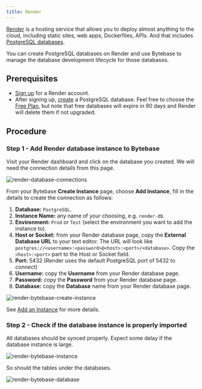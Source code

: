 ```yaml
---
title: Render
---
```


[Render](https://render.com/) is a hosting service that allows you to deploy almost anything to the cloud, including static sites, web apps, Dockerfiles, APIs. And that includes [PostgreSQL databases](https://render.com/docs/databases).

You can create PostgreSQL databases on Render and use Bytebase to manage the database development lifecycle for those databases.

## Prerequisites

- [Sign up](https://dashboard.render.com/) for a Render account.
- After signing up, [create](https://dashboard.render.com/new/database) a PostgreSQL database. Feel free to choose the [Free Plan](https://render.com/docs/free), but note that free databases will expire in 90 days and Render will delete them if not upgraded.

## Procedure

### Step 1 - Add Render database instance to Bytebase

Visit your Render dashboard and click on the database you created. We will need the connection details from this page.

![render-database-connections](/content/docs/integrations/render/render-database-connections.webp)

From your Bytebase **Create Instance** page, choose **Add Instance**, fill in the details to create the connection as follows:

1. **Database:** `PostgreSQL`.
2. **Instance Name:** any name of your choosing, e.g. `render-db`.
3. **Environment:** `Prod` or `Test` (select the environment you want to add the instance to).
4. **Host or Socket:** from your Render database page, copy the **External Database URL** to your text editor. The URL will look like `postgres://<username>:<password>@<host>:<port>/<database>`. Copy the `<host>:<port>` part to the Host or Socket field.
5. **Port:** 5432 (Render uses the default PostgreSQL port of 5432 to connect)
6. **Username:** copy the **Username** from your Render database page.
7. **Password:** copy the **Password** from your Render database page.
8. **Database:** copy the **Database** name from your Render database page.

![render-bytebase-create-instance](/content/docs/integrations/render/render-bytebase-create-instance.webp)

See [Add an Instance](/get-started/step-by-step/add-an-instance) for more details.

### Step 2 - Check if the database instance is properly imported

All databases should be synced properly. Expect some delay if the database instance is large.

![render-bytebase-instance](/content/docs/integrations/render/render-bytebase-instance.webp)

So should the tables under the databases.

![render-bytebase-database](/content/docs/integrations/render/render-bytebase-database.webp)
